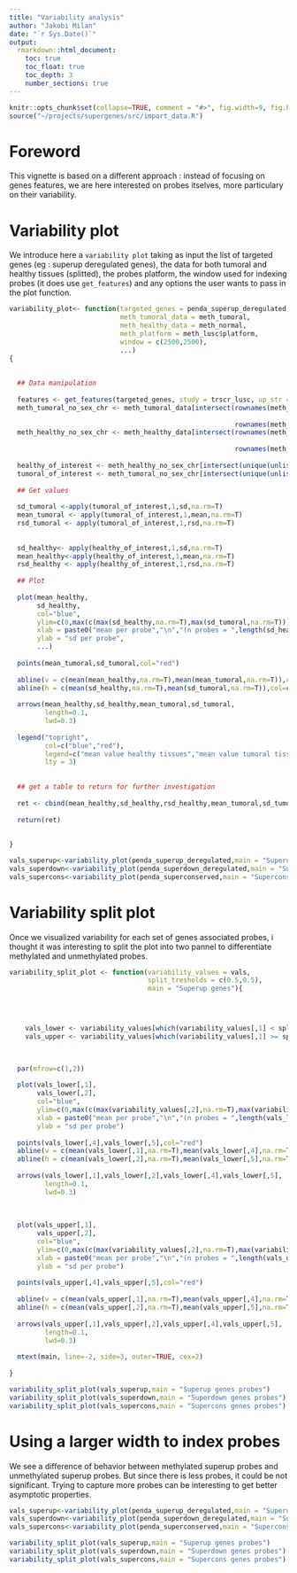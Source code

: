 ```yaml
---
title: "Variability analysis"
author: "Jakobi Milan"
date: "`r Sys.Date()`"
output: 
  rmarkdown::html_document:
    toc: true
    toc_float: true
    toc_depth: 3
    number_sections: true
---
```


```r
knitr::opts_chunk$set(collapse=TRUE, comment = "#>", fig.width=9, fig.height=6, eval=TRUE, echo=TRUE, results="hide", message=FALSE, warning = FALSE)
source("~/projects/supergenes/src/import_data.R")
```


# Foreword

This vignette is based on a different approach : instead of focusing on genes features, we are here interested on probes itselves, more particulary on their variability.

# Variability plot

We introduce here a `variability plot` taking as input the list of targeted genes (eg : superup deregulated genes), the data for both tumoral and healthy tissues (splitted), the probes platform, the window used for indexing probes (it does use `get_features`) and any options the user wants to pass in the plot function.

```r
variability_plot<- function(targeted_genes = penda_superup_deregulated,
                            meth_tumoral_data = meth_tumoral,
                            meth_healthy_data = meth_normal,
                            meth_platform = meth_lusc$platform,
                            window = c(2500,2500),
                            ...)
{
  
  
  ## Data manipulation
  
  features <- get_features(targeted_genes, study = trscr_lusc, up_str = window[2], dwn_str = window[1])
  meth_tumoral_no_sex_chr <- meth_tumoral_data[intersect(rownames(meth_platform[which(meth_platform[,1] != "chrX"
                                                                                      & meth_platform[,1] != "chrY"),]),
                                                         rownames(meth_tumoral_data)),]
  meth_healthy_no_sex_chr <- meth_healthy_data[intersect(rownames(meth_platform[which(meth_platform[,1] != "chrX"
                                                                                      & meth_platform[,1] != "chrY"),]),
                                                         rownames(meth_healthy_data)),]
  
  healthy_of_interest <- meth_healthy_no_sex_chr[intersect(unique(unlist(feat_indexed_probes)),rownames(meth_healthy_no_sex_chr)),]
  tumoral_of_interest <- meth_tumoral_no_sex_chr[intersect(unique(unlist(feat_indexed_probes)),rownames(meth_tumoral_no_sex_chr)),]
  
  ## Get values
  
  sd_tumoral <-apply(tumoral_of_interest,1,sd,na.rm=T)
  mean_tumoral <- apply(tumoral_of_interest,1,mean,na.rm=T)
  rsd_tumoral <- apply(tumoral_of_interest,1,rsd,na.rm=T)
  
  
  sd_healthy<- apply(healthy_of_interest,1,sd,na.rm=T)
  mean_healthy<-apply(healthy_of_interest,1,mean,na.rm=T)
  rsd_healthy <- apply(healthy_of_interest,1,rsd,na.rm=T)
  
  ## Plot
  
  plot(mean_healthy,
       sd_healthy,
       col="blue",
       ylim=c(0,max(c(max(sd_healthy,na.rm=T),max(sd_tumoral,na.rm=T)))+0.05),
       xlab = paste0("mean per probe","\n","(n probes = ",length(sd_healthy),"  window : ","[",window[1],",",window[2],"]"," )"),
       ylab = "sd per probe",
       ...)
  
  points(mean_tumoral,sd_tumoral,col="red")
  
  abline(v = c(mean(mean_healthy,na.rm=T),mean(mean_tumoral,na.rm=T)),col=c("blue","red"),lty = 3)
  abline(h = c(mean(sd_healthy,na.rm=T),mean(sd_tumoral,na.rm=T)),col=c("blue","red"),lty = 3)
  
  arrows(mean_healthy,sd_healthy,mean_tumoral,sd_tumoral,
         length=0.1,
         lwd=0.3)
  
  legend("topright",
         col=c("blue","red"),
         legend=c("mean value healthy tissues","mean value tumoral tissues"),
         lty = 3)
        
  
  ## get a table to return for further investigation 
  
  ret <- cbind(mean_healthy,sd_healthy,rsd_healthy,mean_tumoral,sd_tumoral,rsd_tumoral)
  
  return(ret)
  
  
}

```

```r
vals_superup<-variability_plot(penda_superup_deregulated,main = "Superup genes probes")
vals_superdown<-variability_plot(penda_superdown_deregulated,main = "Superdown genes probes")
vals_supercons<-variability_plot(penda_superconserved,main = "Supercons genes probes")
```

# Variability split plot

Once we visualized variability for each set of genes associated probes, i thought it was interesting to split the plot into two pannel to differentiate methylated and unmethylated probes.

```r
variability_split_plot <- function(variability_values = vals,
                                   split_tresholds = c(0.5,0.5),
                                   main = "Superup genes"){


  

    vals_lower <- variability_values[which(variability_values[,1] < split_treshold[1]),]
    vals_upper <- variability_values[which(variability_values[,1] >= split_treshold[2]),]


  
  par(mfrow=c(1,2))
  
  plot(vals_lower[,1],
       vals_lower[,2],
       col="blue",
       ylim=c(0,max(c(max(variability_values[,2],na.rm=T),max(variability_values[,5],na.rm=T)))),
       xlab = paste0("mean per probe","\n","(n probes = ",length(vals_lower[,2]),")"),
       ylab = "sd per probe")
  
  points(vals_lower[,4],vals_lower[,5],col="red")
  abline(v = c(mean(vals_lower[,1],na.rm=T),mean(vals_lower[,4],na.rm=T)),col=c("blue","red"),lty = 3)
  abline(h = c(mean(vals_lower[,2],na.rm=T),mean(vals_lower[,5],na.rm=T)),col=c("blue","red"),lty = 3)
  
  arrows(vals_lower[,1],vals_lower[,2],vals_lower[,4],vals_lower[,5],
         length=0.1,
         lwd=0.3)
  
  
  
  plot(vals_upper[,1],
       vals_upper[,2],
       col="blue",
       ylim=c(0,max(c(max(variability_values[,2],na.rm=T),max(variability_values[,5],na.rm=T)))),
       xlab = paste0("mean per probe","\n","(n probes = ",length(vals_upper[,2]),")"),
       ylab = "sd per probe")
  
  points(vals_upper[,4],vals_upper[,5],col="red")
  
  abline(v = c(mean(vals_upper[,1],na.rm=T),mean(vals_upper[,4],na.rm=T)),col=c("blue","red"),lty = 3)
  abline(h = c(mean(vals_upper[,2],na.rm=T),mean(vals_upper[,5],na.rm=T)),col=c("blue","red"),lty = 3)
  
  arrows(vals_upper[,1],vals_upper[,2],vals_upper[,4],vals_upper[,5],
         length=0.1,
         lwd=0.3)
  
  mtext(main, line=-2, side=3, outer=TRUE, cex=2)
  
}
```


```r
variability_split_plot(vals_superup,main = "Superup genes probes")
variability_split_plot(vals_superdown,main = "Superdown genes probes")
variability_split_plot(vals_supercons,main = "Supercons genes probes")
```


# Using a larger width to index probes

We see a difference of behavior between methylated superup probes and unmethylated superup probes. But since there is less probes, it could be not significant. Trying to capture more probes can be interesting to get better asymptotic properties.

```r
vals_superup<-variability_plot(penda_superup_deregulated,main = "Superup genes probes",window = c(5000,5000))
vals_superdown<-variability_plot(penda_superdown_deregulated,main = "Superdown genes probes",window = c(5000,5000))
vals_supercons<-variability_plot(penda_superconserved,main = "Supercons genes probes", window = c(5000,5000))
```

```r
variability_split_plot(vals_superup,main = "Superup genes probes")
variability_split_plot(vals_superdown,main = "Superdown genes probes")
variability_split_plot(vals_supercons,main = "Supercons genes probes")
```

